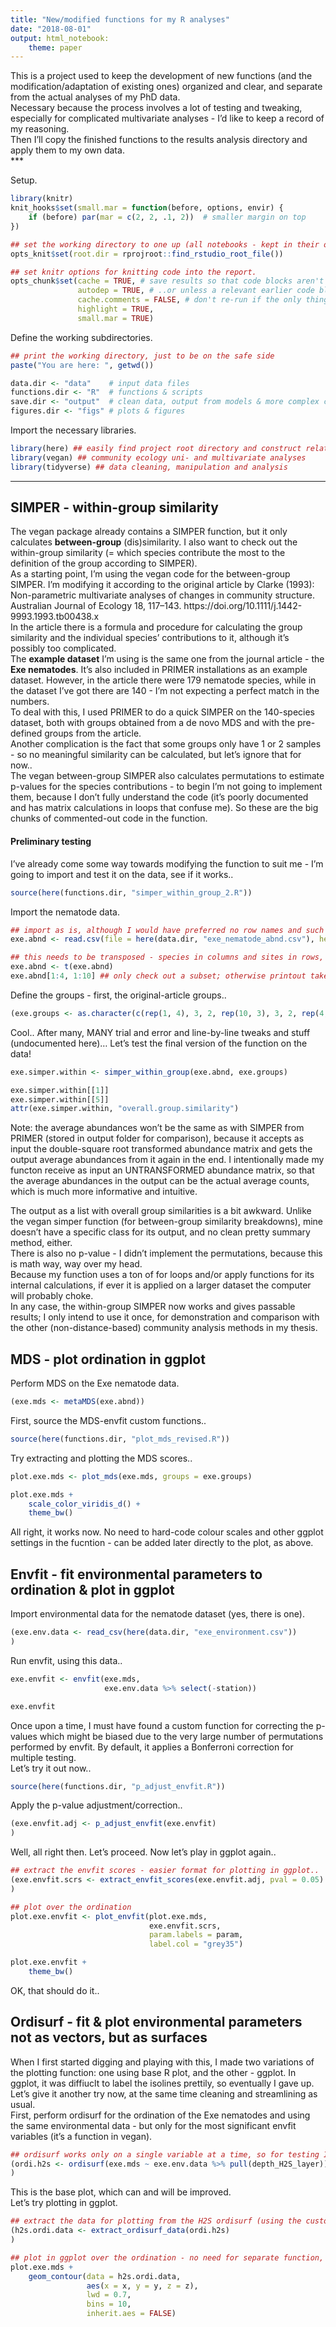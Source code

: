 ```yaml
---
title: "New/modified functions for my R analyses"
date: "2018-08-01"
output: html_notebook:
    theme: paper
---
```


This is a project used to keep the development of new functions (and the modification/adaptation of existing ones) organized and clear, and separate from the actual analyses of my PhD data.  
Necessary because the process involves a lot of testing and tweaking, especially for complicated multivariate analyses - I'd like to keep a record of my reasoning.  
Then I'll copy the finished functions to the results analysis directory and apply them to my own data.    
***  

Setup.  
```r
library(knitr)
knit_hooks$set(small.mar = function(before, options, envir) {
    if (before) par(mar = c(2, 2, .1, 2))  # smaller margin on top
})

## set the working directory to one up (all notebooks - kept in their own subdirectory within the project directory).
opts_knit$set(root.dir = rprojroot::find_rstudio_root_file())

## set knitr options for knitting code into the report.
opts_chunk$set(cache = TRUE, # save results so that code blocks aren't re-run unless code changes
               autodep = TRUE, # ..or unless a relevant earlier code block changed
               cache.comments = FALSE, # don't re-run if the only thing that changed was the comments
               highlight = TRUE, 
               small.mar = TRUE)
```
  Define the working subdirectories.
```r
## print the working directory, just to be on the safe side
paste("You are here: ", getwd())

data.dir <- "data"    # input data files
functions.dir <- "R"  # functions & scripts
save.dir <- "output"  # clean data, output from models & more complex calculations
figures.dir <- "figs" # plots & figures 
```
  Import the necessary libraries.  
```r
library(here) ## easily find project root directory and construct relative file paths
library(vegan) ## community ecology uni- and multivariate analyses
library(tidyverse) ## data cleaning, manipulation and analysis
```
***  

## SIMPER - within-group similarity  
The vegan package already contains a SIMPER function, but it only calculates **between-group** (dis)similarity. I also want to check out the within-group similarity (= which species contribute the most to the definition of the group according to SIMPER).  
As a starting point, I'm using the vegan code for the between-group SIMPER. I'm modifying it according to the original article by Clarke (1993): Non-parametric multivariate analyses of changes in community structure. Australian Journal of Ecology 18, 117–143. https://doi.org/10.1111/j.1442-9993.1993.tb00438.x  
In the article there is a formula and procedure for calculating the group similarity and the individual species' contributions to it, although it's possibly too complicated.  
The **example dataset** I'm using is the same one from the journal article - the **Exe nematodes**. It's also included in PRIMER installations as an example dataset. However, in the article there were 179 nematode species, while in the dataset I've got there are 140 - I'm not expecting a perfect match in the numbers.   
To deal with this, I used PRIMER to do a quick SIMPER on the 140-species dataset, both with groups obtained from a de novo MDS and with the pre-defined groups from the article.  
Another complication is the fact that some groups only have 1 or 2 samples - so no meaningful similarity can be calculated, but let's ignore that for now..  
The vegan between-group SIMPER also calculates permutations to estimate p-values for the species contributions - to begin I'm not going to implement them, because I don't fully understand the code (it's poorly documented and has matrix calculations in loops that confuse me). So these are the big chunks of commented-out code in the function.  

#### Preliminary testing  
I've already come some way towards modifying the function to suit me - I'm going to import and test it on the data, see if it works..  
```r
source(here(functions.dir, "simper_within_group_2.R"))
```

Import the nematode data.  
```r
## import as is, although I would have preferred no row names and such
exe.abnd <- read.csv(file = here(data.dir, "exe_nematode_abnd.csv"), header = TRUE, row.names = 1)

## this needs to be transposed - species in columns and sites in rows, as per vegan requirements. I'm going to leave it as a matrix, to make my life easier later on.
exe.abnd <- t(exe.abnd)
exe.abnd[1:4, 1:10] ## only check out a subset; otherwise printout takes up enormous amounts of space
```

Define the groups - first, the original-article groups..  
```r
(exe.groups <- as.character(c(rep(1, 4), 3, 2, rep(10, 3), 3, 2, rep(4, 8))))
```

Cool.. After many, MANY trial and error and line-by-line tweaks and stuff (undocumented here)... Let's test the final version of the function on the data!  
```r
exe.simper.within <- simper_within_group(exe.abnd, exe.groups)

exe.simper.within[[1]]
exe.simper.within[[5]]
attr(exe.simper.within, "overall.group.similarity")
```

Note: the average abundances won't be the same as with SIMPER from PRIMER (stored in output folder for comparison), because it accepts as input the double-square root transformed abundance matrix and gets the output average abundances from it again in the end. I intentionally made my functon receive as input an UNTRANSFORMED abundance matrix, so that the average abundances in the output can be the actual average counts, which is much more informative and intuitive.  

The output as a list with overall group similarities is a bit awkward. Unlike the vegan simper function (for between-group similarity breakdowns), mine doesn't have a specific class for its output, and no clean pretty summary method, either.  
There is also no p-value - I didn't implement the permutations, because this is math way, way over my head.  
Because my function uses a ton of for loops and/or apply functions for its internal calculations, if ever it is applied on a larger dataset the computer will probably choke.  
In any case, the within-group SIMPER now works and gives passable results; I only intend to use it once, for demonstration and comparison with the other (non-distance-based) community analysis methods in my thesis.  

## MDS - plot ordination in ggplot  
Perform MDS on the Exe nematode data.  
```r
(exe.mds <- metaMDS(exe.abnd))
```

First, source the MDS-envfit custom functions.. 
```r
source(here(functions.dir, "plot_mds_revised.R"))
```


Try extracting and plotting the MDS scores..  
```r
plot.exe.mds <- plot_mds(exe.mds, groups = exe.groups)

plot.exe.mds + 
    scale_color_viridis_d() + 
    theme_bw()
```

All right, it works now. No need to hard-code colour scales and other ggplot settings in the fucntion - can be added later directly to the plot, as above. 

## Envfit - fit environmental parameters to ordination & plot in ggplot  
Import environmental data for the nematode dataset (yes, there is one).  
```r
(exe.env.data <- read_csv(here(data.dir, "exe_environment.csv"))
)
```

Run envfit, using this data.. 
```r
exe.envfit <- envfit(exe.mds, 
                     exe.env.data %>% select(-station))

exe.envfit
```

Once upon a time, I must have found a custom function for correcting the p-values which might be biased due to the very large number of permutations performed by envfit. By default, it applies a Bonferroni correction for multiple testing.  
Let's try it out now..  
```r
source(here(functions.dir, "p_adjust_envfit.R"))
```

Apply the p-value adjustment/correction.. 
```r
(exe.envfit.adj <- p_adjust_envfit(exe.envfit)
)
```
Well, all right then. Let's proceed. 
Now let's play in ggplot again.. 
```r
## extract the envfit scores - easier format for plotting in ggplot.. 
(exe.envfit.scrs <- extract_envfit_scores(exe.envfit.adj, pval = 0.05)
)

## plot over the ordination 
plot.exe.envfit <- plot_envfit(plot.exe.mds, 
                               exe.envfit.scrs, 
                               param.labels = param, 
                               label.col = "grey35")

plot.exe.envfit +
    theme_bw() 
```

OK, that should do it..  

## Ordisurf - fit & plot environmental parameters not as vectors, but as surfaces  
When I first started digging and playing with this, I made two variations of the plotting function: one using base R plot, and the other - ggplot. In ggplot, it was diffiuclt to label the isolines prettily, so eventually I gave up.  
Let's give it another try now, at the same time cleaning and streamlining as usual.  
First, perform ordisurf for the ordination of the Exe nematodes and using the same environmental data - but only for the most significant envfit variables (it's a function in vegan).   
```r
## ordisurf works only on a single variable at a time, so for testing I'm going to use the variable depth of the H2S layer
(ordi.h2s <- ordisurf(exe.mds ~ exe.env.data %>% pull(depth_H2S_layer))
)
```
This is the base plot, which can and will be improved.  
Let's try plotting in ggplot.  
```r
## extract the data for plotting from the H2S ordisurf (using the custom function) 
(h2s.ordi.data <- extract_ordisurf_data(ordi.h2s)
)

## plot in ggplot over the ordination - no need for separate function, it's just one additional layer.. 
plot.exe.mds + 
    geom_contour(data = h2s.ordi.data, 
                 aes(x = x, y = y, z = z), 
                 lwd = 0.7,
                 bins = 10, 
                 inherit.aes = FALSE)

```

